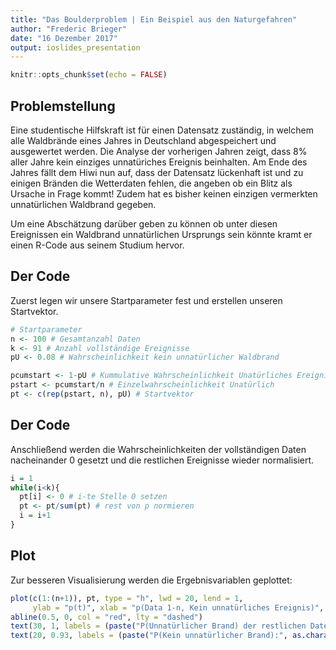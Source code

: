 ---
title: "Das Boulderproblem | Ein Beispiel aus den Naturgefahren"
author: "Frederic Brieger"
date: "16 Dezember 2017"
output: ioslides_presentation
---

```{r setup, include=FALSE}
knitr::opts_chunk$set(echo = FALSE)
```

## Problemstellung

Eine studentische Hilfskraft ist für einen Datensatz zuständig, in welchem alle Waldbrände eines Jahres in Deutschland abgespeichert und ausgewertet werden.
Die Analyse der vorherigen Jahren zeigt, dass 8% aller Jahre kein einziges unnatüriches Ereignis beinhalten.
Am Ende des Jahres fällt dem Hiwi nun auf, dass der Datensatz lückenhaft ist und zu einigen Bränden die Wetterdaten fehlen, die angeben ob ein Blitz als Ursache in Frage kommt! Zudem hat es bisher keinen einzigen vermerkten unnatürlichen Waldbrand gegeben.

Um eine Abschätzung darüber geben zu können ob unter diesen Ereignissen ein Waldbrand unnatürlichen Ursprungs sein könnte kramt er einen R-Code aus seinem Studium hervor.

## Der Code

Zuerst legen wir unsere Startparameter fest und erstellen unseren Startvektor.


```{r echo = TRUE}
# Startparameter
n <- 100 # Gesamtanzahl Daten
k <- 91 # Anzahl vollständige Ereignisse
pU <- 0.08 # Wahrscheinlichkeit kein unnatürlicher Waldbrand

pcumstart <- 1-pU # Kummulative Wahrscheinlichkeit Unatürliches Ereignis unter n Daten
pstart <- pcumstart/n # Einzelwahrscheinlichkeit Unatürlich
pt <- c(rep(pstart, n), pU) # Startvektor
```

## Der Code

Anschließend werden die Wahrscheinlichkeiten der vollständigen Daten nacheinander 0 gesetzt und die restlichen Ereignisse wieder normalisiert.

```{r echo = TRUE}
i = 1
while(i<k){
  pt[i] <- 0 # i-te Stelle 0 setzen
  pt <- pt/sum(pt) # rest von p normieren
  i = i+1
}

```

## Plot

Zur besseren Visualisierung werden die Ergebnisvariablen geplottet:

```{r echo = FALSE}
plot(c(1:(n+1)), pt, type = "h", lwd = 20, lend = 1,
     ylab = "p(t)", xlab = "p(Data 1-n, Kein unnatürliches Ereignis)", ylim = c(0,1))
abline(0.5, 0, col = "red", lty = "dashed")
text(30, 1, labels = (paste("P(Unnatürlicher Brand) der restlichen Daten:", as.character(round(pt[n],3)))))
text(20, 0.93, labels = (paste("P(Kein unnatürlicher Brand):", as.character(round(pt[n+1],3)))))
```

